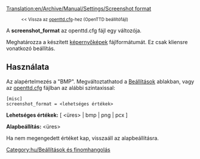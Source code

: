 [[Translation:en/Archive/Manual/Settings/Screenshot format]]

:<small><< Vissza az [[hu/openttd.cfg|openttd.cfg]]-hez (OpenTTD beállítófájl)</small>


A '''screenshot_format''' az openttd.cfg fájl egy változója.

Meghatározza a készített [[hu/Képernyőkép|képernyőképek]] fájlformátumát. Ez csak kliensre vonatkozó beállítás.

==Használata==

Az alapértelmezés a "BMP". Megváltoztathatod a [[hu/Manual/Beállítások|Beállítások]] ablakban, vagy az [[hu/Archive/Manual/Settings/Openttd.cfg|openttd.cfg]] fájlban az alábbi szintaxissal:

<pre>
[misc]
screenshot_format = <lehetséges értékek>
</pre>

'''Lehetséges értékek:''' [ <üres> | bmp | png | pcx ]

'''Alapbeállítás:''' <üres>

Ha nem megengedett értéket kap, visszaáll az alapbeállításra.

[[Category:hu/Beállítások és finomhangolás]]